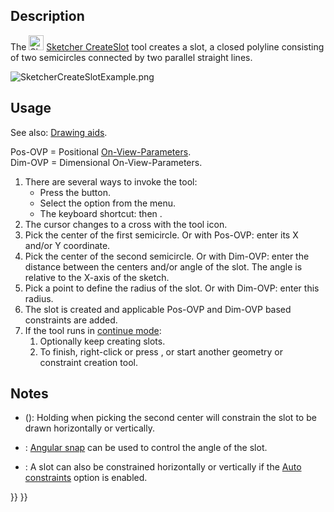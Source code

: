<languages/>
<translate>

<!--T:7-->
{{Docnav
|[[Sketcher_CreateRegularPolygon|Regular polygon]]
|[[Sketcher_CreateArcSlot|Arc slot]]
|[[Sketcher_Workbench|Sketcher]]
|IconL=Sketcher_CreateRegularPolygon.svg
|IconR=Sketcher_CreateArcSlot.svg
|IconC=Workbench_Sketcher.svg
}}

<!--T:1-->
{{GuiCommand
|Name=Sketcher CreateSlot
|MenuLocation=Sketch → Sketcher geometries → Create slot
|Workbenches=[[Sketcher_Workbench|Sketcher]]
|Shortcut={{KEY|G}} {{KEY|S}}
|SeeAlso=[[Sketcher_CreateArcSlot|Sketcher CreateArcSlot]]
}}

==Description== <!--T:2-->

<!--T:3-->
The [[Image:Sketcher_CreateSlot.svg|24px]] [[Sketcher_CreateSlot|Sketcher CreateSlot]] tool creates a slot, a closed polyline consisting of two semicircles connected by two parallel straight lines.

</translate>
[[Image:SketcherCreateSlotExample.png‎]]
<translate>

==Usage== <!--T:4-->

<!--T:14-->
See also: [[Sketcher_Workbench#Drawing_aids|Drawing aids]].

<!--T:15-->
Pos-OVP = Positional [[Sketcher_Preferences#General|On-View-Parameters]]. {{Version|1.0}}<br>
Dim-OVP = Dimensional On-View-Parameters. {{Version|1.0}}

<!--T:5-->
# There are several ways to invoke the tool:
#* Press the {{Button|[[Image:Sketcher_CreateSlot.svg|16px]] [[Sketcher_CreateSlot|Create slot]]}} button.
#* Select the {{MenuCommand|Sketcher → Sketcher geometries → [[Image:Sketcher_CreateSlot.svg|16px]] Create Slot}} option from the menu.
#* The keyboard shortcut: {{KEY|G}} then {{KEY|S}}.
# The cursor changes to a cross with the tool icon.
# Pick the center of the first semicircle. Or with Pos-OVP: enter its X and/or Y coordinate.
# Pick the center of the second semicircle. Or with Dim-OVP: enter the distance between the centers and/or angle of the slot. The angle is relative to the X-axis of the sketch.
# Pick a point to define the radius of the slot. Or with Dim-OVP: enter this radius.
# The slot is created and applicable Pos-OVP and Dim-OVP based constraints are added.
# If the tool runs in [[Sketcher_Workbench#Continue_modes|continue mode]]:
## Optionally keep creating slots.
## To finish, right-click or press {{KEY|Esc}}, or start another geometry or constraint creation tool.

==Notes== <!--T:12-->

<!--T:13-->
* {{VersionMinus|0.21}} ({{Version|0.20}}): Holding {{KEY|Ctrl}} when picking the second center will constrain the slot to be drawn horizontally or vertically.
* {{Version|1.0}}: [[Sketcher_Snap|Angular snap]] can be used to control the angle of the slot.
* {{Version|0.20}}: A slot can also be constrained horizontally or vertically if the [[Sketcher_Workbench#Auto_constraints|Auto constraints]] option is enabled.


<!--T:8-->
{{Docnav
|[[Sketcher_CreateRegularPolygon|Regular polygon]]
|[[Sketcher_CreateArcSlot|Arc slot]]
|[[Sketcher_Workbench|Sketcher]]
|IconL=Sketcher_CreateRegularPolygon.svg
|IconR=Sketcher_CreateArcSlot.svg
|IconC=Workbench_Sketcher.svg
}}

</translate>
{{Sketcher_Tools_navi{{#translation:}}}}
{{Userdocnavi{{#translation:}}}}